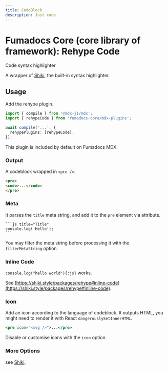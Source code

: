 ```yaml
---
title: CodeBlock
description: Just code
---
```


# Fumadocs Core (core library of framework): Rehype Code

Code syntax highlighter
        
A wrapper of [Shiki](https://shiki.style), the built-in syntax highlighter.

## Usage

Add the rehype plugin.

```ts title="MDX Compiler"
import { compile } from '@mdx-js/mdx';
import { rehypeCode } from 'fumadocs-core/mdx-plugins';

await compile('...', {
  rehypePlugins: [rehypeCode],
});
```

<Callout title = "Be careful" type = "error">
    This plugin is included by default on Fumadocs MDX.
</Callout>

### Output

A codeblock wrapped in `<pre />`.

```html
<pre>
<code>...</code>
</pre>
```

### Meta

It parses the `title` meta string, and add it to the `pre` element via attribute.

````mdx
```js title="Title"
console.log('Hello');
```
````

You may filter the meta string before processing it with the `filterMetaString` option.

### Inline Code

`console.log("hello world"){:js}` works.

See [https://shiki.style/packages/rehype#inline-code](https://shiki.style/packages/rehype#inline-code).

### Icon

Add an icon according to the language of codeblock.
It outputs HTML, you might need to render it with React `dangerouslySetInnerHTML`.

```jsx
<pre icon="<svg />">...</pre>
```

Disable or customise icons with the `icon` option.

### More Options

see [Shiki](https://shiki.style).
